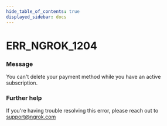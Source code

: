 ```yaml
---
hide_table_of_contents: true
displayed_sidebar: docs
---
```



# ERR_NGROK_1204

### Message
You can't delete your payment method while you have an active subscription.

<ErrorDetails error='err_ngrok_1204' />


### Further help
If you're having trouble resolving this error, please reach out to [support@ngrok.com](mailto:support@ngrok.com?subject=Help%20with%20ERR_NGROK_1204)

